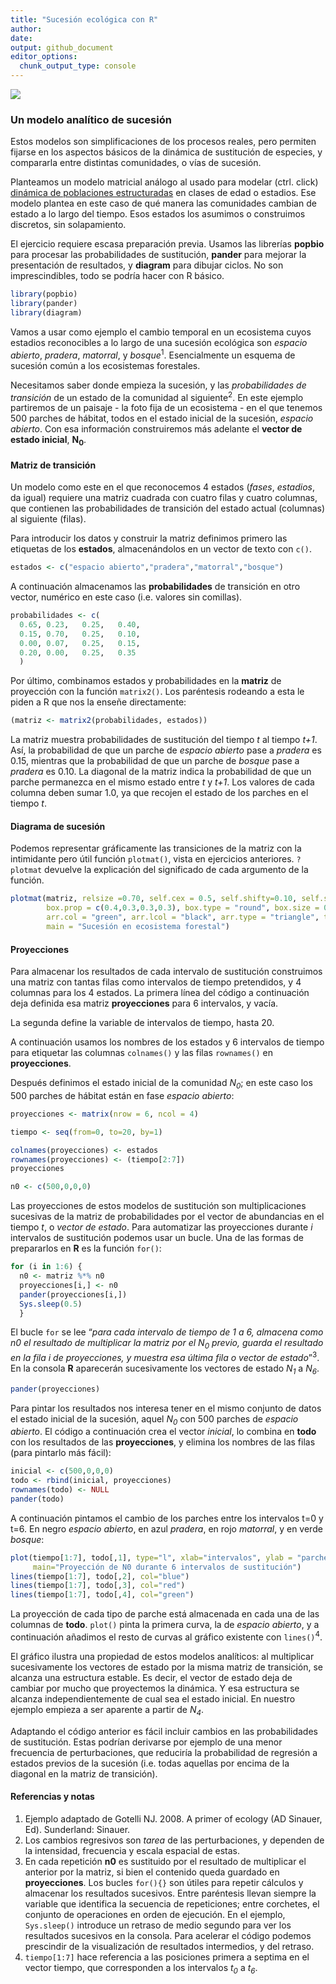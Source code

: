 ```yaml
---
title: "Sucesión ecológica con R"
author:
date:
output: github_document
editor_options: 
  chunk_output_type: console
---
```

![](succession_files/figure-markdown_github/sucesion_stand_dev0_100.png)

### Un modelo analítico de sucesión
Estos modelos son simplificaciones de los procesos reales, pero permiten fijarse en los aspectos básicos de la dinámica de sustitución de especies, y compararla entre distintas comunidades, o vías de sucesión. 

Planteamos un modelo matricial análogo al usado para modelar (ctrl. click) [dinámica de poblaciones estructuradas](https://github.com/quevedomario/eco3r/blob/master/stages.md) en clases de edad o estadios.
Ese modelo plantea en este caso de qué manera las comunidades cambian de estado a lo largo del tiempo. Esos estados los asumimos o construimos discretos, sin solapamiento.

El ejercicio requiere escasa preparación previa. Usamos las librerías **popbio** para procesar las probabilidades de sustitución, **pander** para mejorar la presentación de resultados, y **diagram** para dibujar ciclos. No son imprescindibles, todo se podría hacer con R básico.
```r
library(popbio)
library(pander)
library(diagram)
```

Vamos a usar como ejemplo el cambio temporal en un ecosistema cuyos estadios reconocibles a lo largo de una sucesión ecológica son *espacio abierto*, *pradera*, *matorral*, y *bosque*^1^. Esencialmente un esquema de sucesión común a los ecosistemas forestales.

Necesitamos saber donde empieza la sucesión, y las *probabilidades de transición* de un estado de la comunidad al siguiente^2^. En este ejemplo partiremos de un paisaje - la foto fija de un ecosistema - en el que tenemos 500 parches de hábitat, todos en el estado inicial de la sucesión, *espacio abierto*. Con esa información construiremos  más adelante el **vector de estado inicial**, **N~0~**.

#### Matriz de transición
Un modelo como este en el que reconocemos 4 estados (*fases*, *estadios*, da igual) requiere una matriz cuadrada con cuatro filas y cuatro columnas, que contienen las probabilidades de transición del estado actual (columnas) al siguiente (filas).

Para introducir los datos y construir la matriz definimos primero las etiquetas de los **estados**, almacenándolos en un vector de texto con `c()`. 
```r
estados <- c("espacio abierto","pradera","matorral","bosque") 
```

A continuación almacenamos las **probabilidades** de transición en otro vector, numérico en este caso (i.e. valores sin comillas). 
```r
probabilidades <- c(
  0.65, 0.23,	0.25,	0.40,
  0.15,	0.70,	0.25,	0.10,
  0.00,	0.07,	0.25,	0.15,
  0.20,	0.00,	0.25,	0.35
  )
```

Por último, combinamos estados y probabilidades en la **matriz** de proyección con la función `matrix2()`. Los paréntesis rodeando a esta le piden a R que nos la enseñe directamente:  
```r
(matriz <- matrix2(probabilidades, estados))
```

La matriz muestra probabilidades de sustitución del tiempo *t* al tiempo *t+1*. Así, la probabilidad de que un parche de *espacio abierto* pase a *pradera* es 0.15, mientras que la probabilidad de que un parche de *bosque* pase a *pradera* es 0.10. La diagonal de la matriz indica la probabilidad de que un parche permanezca en el mismo estado entre *t* y *t+1*. Los valores de cada columna deben sumar 1.0, ya que recojen el estado de los parches en el tiempo *t*.

#### Diagrama de sucesión
Podemos representar gráficamente las transiciones de la matriz con la intimidante pero útil función `plotmat()`, vista en ejercicios anteriores. 
`?plotmat` devuelve la explicación del significado de cada argumento de la función.
```r
plotmat(matriz, relsize =0.70, self.cex = 0.5, self.shifty=0.10, self.shiftx = c(0.07,0.16,-0.23,0),
        box.prop = c(0.4,0.3,0.3,0.3), box.type = "round", box.size = 0.14, lwd = 1.2, 
        arr.col = "green", arr.lcol = "black", arr.type = "triangle", txt.col = "blue",
        main = "Sucesión en ecosistema forestal")
```

#### Proyecciones
Para almacenar los resultados de cada intervalo de sustitución construimos una matriz con tantas filas como intervalos de tiempo pretendidos, y 4 columnas para los 4 estados. La primera línea del código a continuación deja definida esa matriz **proyecciones** para 6 intervalos, y vacía.

La segunda define la variable de intervalos de tiempo, hasta 20.

A continuación usamos los nombres de los estados y 6 intervalos de tiempo para etiquetar las columnas `colnames()` y las filas `rownames()` en **proyecciones**. 

Después definimos el estado inicial de la comunidad *N~0~*; en este caso los 500 parches de hábitat están en fase *espacio abierto*:
```r
proyecciones <- matrix(nrow = 6, ncol = 4)

tiempo <- seq(from=0, to=20, by=1)

colnames(proyecciones) <- estados
rownames(proyecciones) <- (tiempo[2:7])
proyecciones

n0 <- c(500,0,0,0)
```

Las proyecciones de estos modelos de sustitución son multiplicaciones sucesivas de la matriz de probabilidades por el vector de abundancias en el tiempo *t*, o *vector de estado*. Para automatizar las proyecciones durante *i* intervalos de sustitución podemos usar un bucle. Una de las formas de prepararlos en **R** es la función `for()`: 

```r
for (i in 1:6) {
  n0 <- matriz %*% n0
  proyecciones[i,] <- n0
  pander(proyecciones[i,])
  Sys.sleep(0.5)
  }
```

El bucle `for` se lee "*para cada intervalo de tiempo de 1 a 6, almacena como n0 el resultado de multiplicar la matriz por el N~0~ previo, guarda el resultado en la fila i de proyecciones, y muestra esa última fila o vector de estado*"^3^.   
En la consola **R** aparecerán sucesivamente los vectores de estado *N~1~* a *N~6~*.

```r
pander(proyecciones)
```

Para pintar los resultados nos interesa tener en el mismo conjunto de datos el estado inicial de la sucesión, aquel *N~0~* con 500 parches de *espacio abierto*. El código a continuación crea el vector *inicial*, lo combina en **todo** con los resultados de las **proyecciones**, y elimina los nombres de las filas (para pintarlo más fácil):

```r
inicial <- c(500,0,0,0)
todo <- rbind(inicial, proyecciones)
rownames(todo) <- NULL
pander(todo)
```

A continuación pintamos el cambio de los parches entre los intervalos t=0 y t=6. En negro *espacio abierto*, en azul *pradera*, en rojo *matorral*, y en verde *bosque*:
```r
plot(tiempo[1:7], todo[,1], type="l", xlab="intervalos", ylab = "parches", ylim = c(0,500),
     main="Proyección de N0 durante 6 intervalos de sustitución")
lines(tiempo[1:7], todo[,2], col="blue")
lines(tiempo[1:7], todo[,3], col="red")
lines(tiempo[1:7], todo[,4], col="green")
```

La proyección de cada tipo de parche está almacenada en cada una de las columnas de **todo**. `plot()` pinta la primera curva, la de *espacio abierto*, y a continuación añadimos el resto de curvas al gráfico existente con `lines()`^4^.

El gráfico ilustra una propiedad de estos modelos analíticos: al multiplicar sucesivamente los vectores de estado por la misma matriz de transición, se alcanza una estructura estable. Es decir, el vector de estado deja de cambiar por mucho que proyectemos la dinámica. Y esa estructura se alcanza independientemente de cual sea el estado inicial. En nuestro ejemplo empieza a ser aparente a partir de *N~4~*.

Adaptando el código anterior es fácil incluir cambios en las probabilidades de sustitución. Estas podrían derivarse por ejemplo de una menor frecuencia de perturbaciones, que reduciría la probabilidad de regresión a estados previos de la sucesión (i.e. todas aquellas por encima de la diagonal en la matriz de transición).

#### Referencias y notas
1. Ejemplo adaptado de Gotelli NJ. 2008. A primer of ecology (AD Sinauer, Ed). Sunderland: Sinauer.  
2. Los cambios regresivos son *tarea* de las perturbaciones, y dependen de la intensidad, frecuencia y escala espacial de estas.  
3. En cada repetición **n0** es sustituido por el resultado de multiplicar el anterior por la matriz, si bien el contenido queda guardado en **proyecciones**. Los bucles `for(){}` son útiles para repetir cálculos y almacenar los resultados sucesivos. Entre paréntesis llevan siempre la variable que identifica la secuencia de repeticiones; entre corchetes, el conjunto de operaciones en orden de ejecución. En el ejemplo, `Sys.sleep()` introduce un retraso de medio segundo para ver los resultados sucesivos en la consola. Para acelerar el código podemos prescindir de la visualización de resultados intermedios, y del retraso.  
4. `tiempo[1:7]` hace referencia a las posiciones primera a septima en el vector tiempo, que corresponden a los intervalos *t~0~* a *t~6~*.